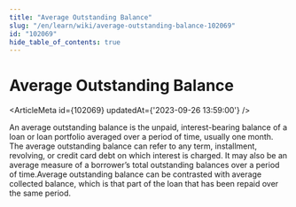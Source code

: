 ```yaml
---
title: "Average Outstanding Balance"
slug: "/en/learn/wiki/average-outstanding-balance-102069"
id: "102069"
hide_table_of_contents: true
---
```



# Average Outstanding Balance

<ArticleMeta id={102069} updatedAt={'2023-09-26 13:59:00'} />
<div className='border-solid border-b border-t-0 my-4 border-[var(--ifm-color-gray-300)]' />

An average outstanding balance is the unpaid, interest-bearing balance of a loan or loan portfolio averaged over a period of time, usually one month. The average outstanding balance can refer to any term, installment, revolving, or credit card debt on which interest is charged. It may also be an average measure of a borrower’s total outstanding balances over a period of time.Average outstanding balance can be contrasted with average collected balance, which is that part of the loan that has been repaid over the same period.
